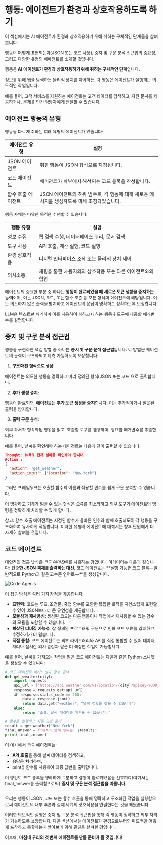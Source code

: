 # 행동: 에이전트가 환경과 상호작용하도록 하기

<Tip>
 이 섹션에서는 AI 에이전트가 환경과 상호작용하기 위해 취하는 구체적인 단계들을 살펴봅니다.

 행동이 어떻게 표현되는지(JSON 또는 코드 사용), 중지 및 구문 분석 접근법의 중요성, 그리고 다양한 유형의 에이전트를 소개할 것입니다.
</Tip>

행동은 **AI 에이전트가 환경과 상호작용하기 위해 취하는 구체적인 단계**입니다.

정보를 위해 웹을 탐색하든 물리적 장치를 제어하든, 각 행동은 에이전트가 실행하는 의도적인 작업입니다.

예를 들어, 고객 서비스를 지원하는 에이전트는 고객 데이터를 검색하고, 지원 문서를 제공하거나, 문제를 인간 담당자에게 전달할 수 있습니다.

## 에이전트 행동의 유형

행동을 다르게 취하는 여러 유형의 에이전트가 있습니다:

| 에이전트 유형 | 설명 |
|--------------|------|
| JSON 에이전트 | 취할 행동이 JSON 형식으로 지정됩니다. |
| 코드 에이전트 | 에이전트가 외부에서 해석되는 코드 블록을 작성합니다. |
| 함수 호출 에이전트 | JSON 에이전트의 하위 범주로, 각 행동에 대해 새로운 메시지를 생성하도록 미세 조정되었습니다. |

행동 자체는 다양한 목적을 수행할 수 있습니다:

| 행동 유형 | 설명 |
|-----------|------|
| 정보 수집 | 웹 검색 수행, 데이터베이스 쿼리, 문서 검색 |
| 도구 사용 | API 호출, 계산 실행, 코드 실행 |
| 환경 상호작용 | 디지털 인터페이스 조작 또는 물리적 장치 제어 |
| 의사소통 | 채팅을 통한 사용자와의 상호작용 또는 다른 에이전트와의 협업 |

에이전트의 중요한 부분 중 하나는 **행동이 완료되었을 때 새로운 토큰 생성을 중지하는 능력**이며, 이는 JSON, 코드, 또는 함수 호출 등 모든 형식의 에이전트에 해당됩니다. 이는 의도하지 않은 출력을 방지하고 에이전트의 응답이 명확하고 정확하도록 보장합니다.

LLM은 텍스트만 처리하며 이를 사용하여 취하고자 하는 행동과 도구에 제공할 매개변수를 설명합니다.

## 중지 및 구문 분석 접근법

행동을 구현하는 핵심 방법 중 하나는 **중지 및 구문 분석 접근법**입니다. 이 방법은 에이전트의 출력이 구조화되고 예측 가능하도록 보장합니다:

1. **구조화된 형식으로 생성**:

에이전트는 의도한 행동을 명확하고 미리 정의된 형식(JSON 또는 코드)으로 출력합니다.

2. **추가 생성 중지**:

행동이 완료되면, **에이전트는 추가 토큰 생성을 중지**합니다. 이는 추가적이거나 잘못된 출력을 방지합니다.

3. **출력 구문 분석**:

외부 파서가 형식화된 행동을 읽고, 호출할 도구를 결정하며, 필요한 매개변수를 추출합니다.

예를 들어, 날씨를 확인해야 하는 에이전트는 다음과 같이 출력할 수 있습니다:

```json
Thought: 뉴욕의 현재 날씨를 확인해야 합니다.
Action :
{
  "action": "get_weather",
  "action_input": {"location": "New York"}
}
```

그러면 프레임워크는 호출할 함수의 이름과 적용할 인수를 쉽게 구문 분석할 수 있습니다.

이 명확하고 기계가 읽을 수 있는 형식은 오류를 최소화하고 외부 도구가 에이전트의 명령을 정확하게 처리할 수 있게 합니다.

참고: 함수 호출 에이전트는 지정된 함수가 올바른 인수와 함께 호출되도록 각 행동을 구조화하여 유사하게 작동합니다.
이러한 유형의 에이전트에 대해서는 향후 단원에서 더 자세히 살펴볼 것입니다.

## 코드 에이전트

대안적인 접근 방식은 *코드 에이전트*를 사용하는 것입니다.
아이디어는 다음과 같습니다: **단순한 JSON 객체를 출력하는 대신**, 코드 에이전트는 **실행 가능한 코드 블록—일반적으로 Python과 같은 고수준 언어로—**을 생성합니다.

<img src="https://huggingface.co/datasets/agents-course/course-images/resolve/main/en/unit1/code-vs-json-actions.png" alt="Code Agents" />

이 접근 방식은 여러 가지 장점을 제공합니다:

- **표현력:** 코드는 루프, 조건문, 중첩 함수를 포함한 복잡한 로직을 자연스럽게 표현할 수 있어 JSON보다 더 큰 유연성을 제공합니다.
- **모듈성과 재사용성:** 생성된 코드는 다른 행동이나 작업에서 재사용할 수 있는 함수와 모듈을 포함할 수 있습니다.
- **향상된 디버깅 가능성:** 잘 정의된 프로그래밍 구문으로 인해 코드 오류를 감지하고 수정하기가 더 쉽습니다.
- **직접 통합:** 코드 에이전트는 외부 라이브러리와 API를 직접 통합할 수 있어 데이터 처리나 실시간 의사 결정과 같은 더 복잡한 작업이 가능합니다.

예를 들어, 날씨를 가져오는 작업을 맡은 코드 에이전트는 다음과 같은 Python 스니펫을 생성할 수 있습니다:

```python
# 코드 에이전트 예시: 날씨 정보 검색
def get_weather(city):
    import requests
    api_url = f"https://api.weather.com/v1/location/{city}?apiKey=YOUR_API_KEY"
    response = requests.get(api_url)
    if response.status_code == 200:
        data = response.json()
        return data.get("weather", "날씨 정보를 찾을 수 없습니다")
    else:
        return "오류: 날씨 데이터를 가져올 수 없습니다."

# 함수를 실행하고 최종 답변 준비
result = get_weather("New York")
final_answer = f"뉴욕의 현재 날씨는: {result}"
print(final_answer)
```

이 예시에서 코드 에이전트는:

- **API 호출**을 통해 날씨 데이터를 검색하고,
- 응답을 처리하며,
- print() 함수를 사용하여 최종 답변을 출력합니다.

이 방법도 코드 블록을 명확하게 구분하고 실행이 완료되었음을 신호하여(여기서는 final_answer를 출력함으로써) **중지 및 구문 분석 접근법을 따릅니다**.

---

우리는 행동이 JSON, 코드 또는 함수 호출을 통해 명확하고 구조화된 작업을 실행함으로써 에이전트의 내부 추론과 실제 세계의 상호작용을 연결한다는 것을 배웠습니다.

이러한 의도적인 실행은 중지 및 구문 분석 접근법을 통해 각 행동이 정확하고 외부 처리가 가능하도록 보장합니다. 다음 섹션에서는 에이전트가 환경으로부터의 피드백을 어떻게 포착하고 통합하는지 알아보기 위해 관찰을 살펴볼 것입니다.

이후에, **마침내 우리의 첫 번째 에이전트를 만들 준비가 될 것입니다!** 